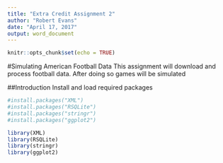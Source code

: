 ```yaml
---
title: "Extra Credit Assignment 2"
author: "Robert Evans"
date: "April 17, 2017"
output: word_document
---
```


```r
knitr::opts_chunk$set(echo = TRUE)
```

#Simulating American Football Data
This assignment will download and process football data. After doing so games will be simulated

##Introduction
Install and load required packages
```r
#install.packages("XML")
#install.packages("RSQLite")
#install.packages("stringr")
#install.packages("ggplot2")

library(XML)
library(RSQLite)
library(stringr)
library(ggplot2)
```

